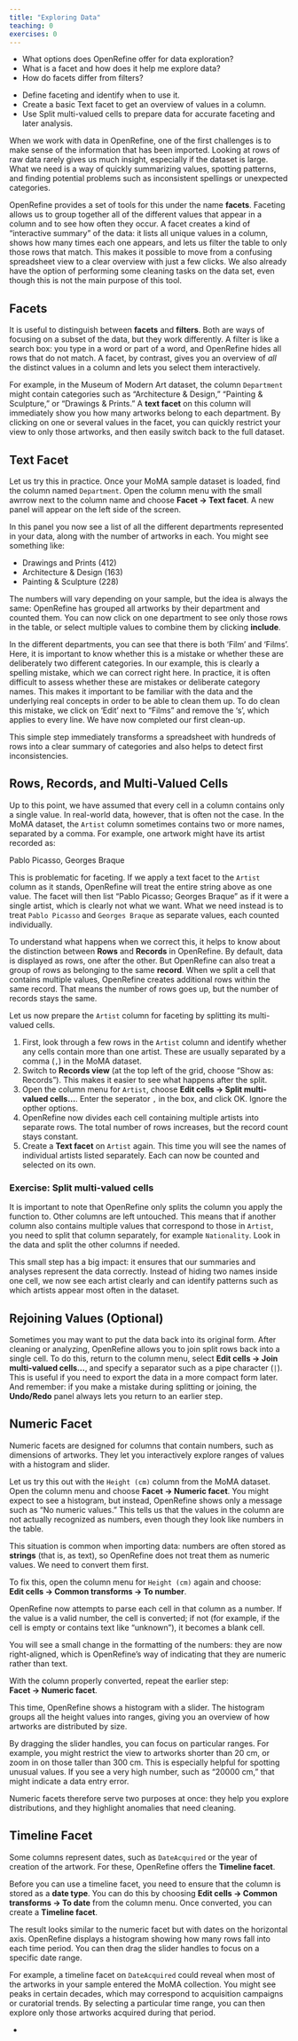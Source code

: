 ```yaml
---
title: "Exploring Data"
teaching: 0
exercises: 0
---
```


:::::::::::::::::::::::::::::::::::::: questions 

- What options does OpenRefine offer for data exploration?
- What is a facet and how does it help me explore data?
- How do facets differ from filters?
  
::::::::::::::::::::::::::::::::::::::::::::::::

::::::::::::::::::::::::::::::::::::: objectives

- Define faceting and identify when to use it.
- Create a basic Text facet to get an overview of values in a column.
- Use Split multi-valued cells to prepare data for accurate faceting and later analysis.

::::::::::::::::::::::::::::::::::::::::::::::::



When we work with data in OpenRefine, one of the first challenges is to make sense of the information that has been imported. Looking at rows of raw data rarely gives us much insight, especially if the dataset is large. What we need is a way of quickly summarizing values, spotting patterns, and finding potential problems such as inconsistent spellings or unexpected categories.  

OpenRefine provides a set of tools for this under the name **facets**. Faceting allows us to group together all of the different values that appear in a column and to see how often they occur. A facet creates a kind of “interactive summary” of the data: it lists all unique values in a column, shows how many times each one appears, and lets us filter the table to only those rows that match. This makes it possible to move from a confusing spreadsheet view to a clear overview with just a few clicks. We also already have the option of performing some cleaning tasks on the data set, even though this is not the main purpose of this tool.


## Facets

It is useful to distinguish between **facets** and **filters**. Both are ways of focusing on a subset of the data, but they work differently. A filter is like a search box: you type in a word or part of a word, and OpenRefine hides all rows that do not match. A facet, by contrast, gives you an overview of *all* the distinct values in a column and lets you select them interactively.  

For example, in the Museum of Modern Art dataset, the column `Department` might contain categories such as “Architecture & Design,” “Painting & Sculpture,” or “Drawings & Prints.” A **text facet** on this column will immediately show you how many artworks belong to each department. By clicking on one or several values in the facet, you can quickly restrict your view to only those artworks, and then easily switch back to the full dataset.

## Text Facet

Let us try this in practice. Once your MoMA sample dataset is loaded, find the column named `Department`. Open the column menu with the small awrrow next to the column name and choose **Facet → Text facet**. A new panel will appear on the left side of the screen.  

In this panel you now see a list of all the different departments represented in your data, along with the number of artworks in each. You might see something like:

- Drawings and Prints (412)  
- Architecture & Design (163)  
- Painting & Sculpture (228)  

The numbers will vary depending on your sample, but the idea is always the same: OpenRefine has grouped all artworks by their department and counted them. You can now click on one department to see only those rows in the table, or select multiple values to combine them by clicking **include**. 

In the different departments, you can see that there is both ‘Film’ and ‘Films’. Here, it is important to know whether this is a mistake or whether these are deliberately two different categories. In our example, this is clearly a spelling mistake, which we can correct right here. In practice, it is often difficult to assess whether these are mistakes or deliberate category names. This makes it important to be familiar with the data and the underlying real concepts in order to be able to clean them up.
To do clean this mistake, we click on ‘Edit’ next to “Films” and remove the ‘s’, which applies to every line. We have now completed our first clean-up.

This simple step immediately transforms a spreadsheet with hundreds of rows into a clear summary of categories and also helps to detect first inconsistencies. 


## Rows, Records, and Multi-Valued Cells

Up to this point, we have assumed that every cell in a column contains only a single value. In real-world data, however, that is often not the case. In the MoMA dataset, the `Artist` column sometimes contains two or more names, separated by a comma. For example, one artwork might have its artist recorded as:

Pablo Picasso, Georges Braque

This is problematic for faceting. If we apply a text facet to the `Artist` column as it stands, OpenRefine will treat the entire string above as one value. The facet will then list “Pablo Picasso; Georges Braque” as if it were a single artist, which is clearly not what we want. What we need instead is to treat `Pablo Picasso` and `Georges Braque` as separate values, each counted individually.

To understand what happens when we correct this, it helps to know about the distinction between **Rows** and **Records** in OpenRefine. By default, data is displayed as rows, one after the other. But OpenRefine can also treat a group of rows as belonging to the same **record**. When we split a cell that contains multiple values, OpenRefine creates additional rows within the same record. That means the number of rows goes up, but the number of records stays the same.

Let us now prepare the `Artist` column for faceting by splitting its multi-valued cells.

1. First, look through a few rows in the `Artist` column and identify whether any cells contain more than one artist. These are usually separated by a comma (`,`) in the MoMA dataset.
2. Switch to **Records view** (at the top left of the grid, choose “Show as: Records”). This makes it easier to see what happens after the split.
3. Open the column menu for `Artist`, choose **Edit cells → Split multi-valued cells…**. Enter the seperator `,` in the box, and click OK. Ignore the opther options.
4. OpenRefine now divides each cell containing multiple artists into separate rows. The total number of rows increases, but the record count stays constant.
5. Create a **Text facet** on `Artist` again. This time you will see the names of individual artists listed separately. Each can now be counted and selected on its own.


::::::::::::::::::::::::::::::::::::: challenge

### Exercise: Split multi-valued cells

It is important to note that OpenRefine only splits the column you apply the function to. Other columns are left untouched. This means that if another column also contains multiple values that correspond to those in `Artist`, you need to split that column separately, for example `Nationality`. 
Look in the data and split the other columns if needed.

::::::::::::::::::::::::::::::::::::::::::::::::


This small step has a big impact: it ensures that our summaries and analyses represent the data correctly. Instead of hiding two names inside one cell, we now see each artist clearly and can identify patterns such as which artists appear most often in the dataset.



## Rejoining Values (Optional)

Sometimes you may want to put the data back into its original form. After cleaning or analyzing, OpenRefine allows you to join split rows back into a single cell. To do this, return to the column menu, select **Edit cells → Join multi-valued cells…**, and specify a separator such as a pipe character (`|`). This is useful if you need to export the data in a more compact form later. And remember: if you make a mistake during splitting or joining, the **Undo/Redo** panel always lets you return to an earlier step.




## Numeric Facet

Numeric facets are designed for columns that contain numbers, such as dimensions of artworks. They let you interactively explore ranges of values with a histogram and slider.  

Let us try this out with the `Height (cm)` column from the MoMA dataset. Open the column menu and choose **Facet → Numeric facet**. You might expect to see a histogram, but instead, OpenRefine shows only a message such as “No numeric values.” This tells us that the values in the column are not actually recognized as numbers, even though they look like numbers in the table.  

This situation is common when importing data: numbers are often stored as **strings** (that is, as text), so OpenRefine does not treat them as numeric values. We need to convert them first.

To fix this, open the column menu for `Height (cm)` again and choose:  
**Edit cells → Common transforms → To number**.  

OpenRefine now attempts to parse each cell in that column as a number. If the value is a valid number, the cell is converted; if not (for example, if the cell is empty or contains text like “unknown”), it becomes a blank cell.  

You will see a small change in the formatting of the numbers: they are now right-aligned, which is OpenRefine’s way of indicating that they are numeric rather than text.

With the column properly converted, repeat the earlier step:  
**Facet → Numeric facet**.  

This time, OpenRefine shows a histogram with a slider. The histogram groups all the height values into ranges, giving you an overview of how artworks are distributed by size.  

By dragging the slider handles, you can focus on particular ranges. For example, you might restrict the view to artworks shorter than 20 cm, or zoom in on those taller than 300 cm. This is especially helpful for spotting unusual values. If you see a very high number, such as “20000 cm,” that might indicate a data entry error.  

Numeric facets therefore serve two purposes at once: they help you explore distributions, and they highlight anomalies that need cleaning.




## Timeline Facet

Some columns represent dates, such as `DateAcquired` or the year of creation of the artwork. For these, OpenRefine offers the **Timeline facet**.  

Before you can use a timeline facet, you need to ensure that the column is stored as a **date type**. You can do this by choosing **Edit cells → Common transforms → To date** from the column menu. Once converted, you can create a **Timeline facet**.  

The result looks similar to the numeric facet but with dates on the horizontal axis. OpenRefine displays a histogram showing how many rows fall into each time period. You can then drag the slider handles to focus on a specific date range.  

For example, a timeline facet on `DateAcquired` could reveal when most of the artworks in your sample entered the MoMA collection. You might see peaks in certain decades, which may correspond to acquisition campaigns or curatorial trends. By selecting a particular time range, you can then explore only those artworks acquired during that period.






























::::::::::::::::::::::::::::::::::::: keypoints 

- 

::::::::::::::::::::::::::::::::::::::::::::::::
